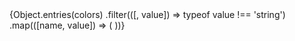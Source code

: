 
<Meta title="Colors" />

<ColorPalette>
  {Object.entries(colors)
    .filter(([, value]) => typeof value !== 'string')
    .map(([name, value]) => (
      <ColorItem key={name} title={name} colors={value} />
    ))}
</ColorPalette>
